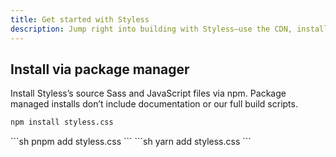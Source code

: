 ```yaml
---
title: Get started with Styless
description: Jump right into building with Styless—use the CDN, install it via package manager, or download the sourcecode.
---
```




## Install via package manager

Install Styless’s source Sass and JavaScript files via npm. Package managed
installs don’t include documentation or our full build scripts.
<Tabs>
	<TabItem label="npm">
  ```sh
  npm install styless.css
  ```
  </TabItem>
	<TabItem label="pnpm">
  ```sh
  pnpm add styless.css
  ```
  </TabItem>
  <TabItem label="yarn">
  ```sh
  yarn add styless.css
  ```
  </TabItem>
</Tabs>
